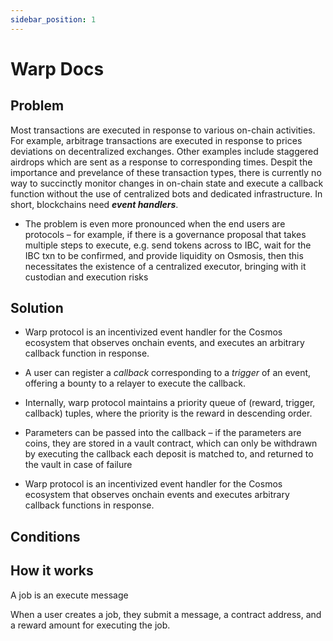 ```yaml
---
sidebar_position: 1
---
```

# Warp Docs

## Problem


Most transactions are executed in response to various on-chain activities. For example, arbitrage transactions are executed in response to prices deviations on decentralized exchanges. Other examples include staggered airdrops which are sent as a response to corresponding times. Despit the importance and prevelance of these transaction types, there is currently no way to succinctly monitor changes in on-chain state and execute a callback function without the use of centralized bots and dedicated infrastructure. In short, blockchains need ***event handlers***. 



- The problem is even more pronounced when the end users are protocols – for example, if there is a governance proposal that takes multiple steps to execute, e.g. send tokens across to IBC, wait for the IBC txn to be confirmed, and provide liquidity on Osmosis, then this necessitates the existence of a centralized executor, bringing with it custodian and execution risks

## Solution

- Warp protocol is an incentivized event handler for the Cosmos ecosystem that observes onchain events, and executes an arbitrary callback function in response.
- A user can register a *callback* corresponding to a *trigger* of an event, offering a bounty to a relayer to execute the callback.
- Internally, warp protocol maintains a priority queue of (reward, trigger, callback) tuples, where the priority is the reward in descending order.
- Parameters can be passed into the callback – if the parameters are coins, they are stored in a vault contract, which can only be withdrawn by executing the callback each deposit is matched to, and returned to the vault in case of failure

- Warp protocol is an incentivized event handler for the Cosmos ecosystem that observes onchain events and executes arbitrary callback functions in response. 




## Conditions


## How it works

A job is an execute message 

When a user creates a job, they submit a message, a contract address, and a reward amount for executing the job. 